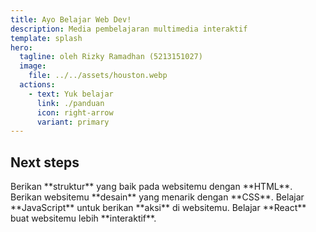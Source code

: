 ```yaml
---
title: Ayo Belajar Web Dev!
description: Media pembelajaran multimedia interaktif
template: splash
hero:
  tagline: oleh Rizky Ramadhan (5213151027)
  image:
    file: ../../assets/houston.webp
  actions:
    - text: Yuk belajar
      link: ./panduan
      icon: right-arrow
      variant: primary
---
```



## Next steps

<CardGrid stagger>
	<Card title="Belajar HTML" icon="pencil">
		Berikan **struktur** yang baik pada websitemu dengan **HTML**.
	</Card>
	<Card title="Belajar CSS" icon="add-document">
		Berikan websitemu **desain** yang menarik dengan **CSS**.
	</Card>
	<Card title="Belajar JavaScript" icon="setting">
		Belajar **JavaScript** untuk berikan **aksi** di websitemu.
	</Card>
	<Card title="Belajar React" icon="open-book">
		Belajar **React** buat websitemu lebih **interaktif**.
	</Card>
</CardGrid>
